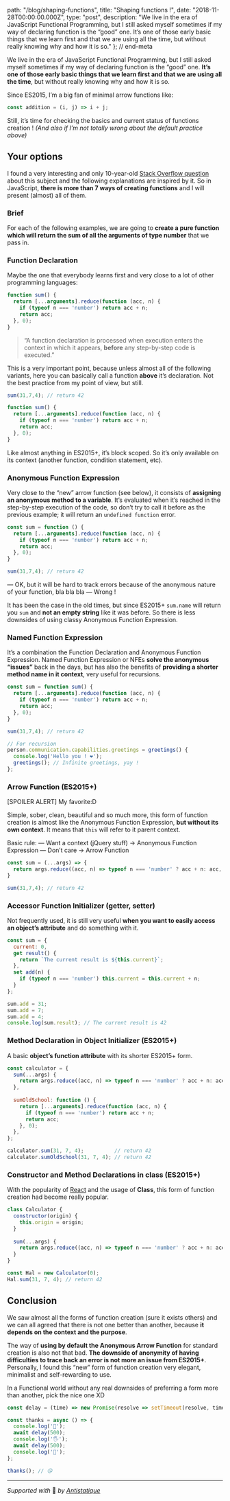 
  path: "/blog/shaping-functions",
  title: "Shaping functions !",
  date: "2018-11-28T00:00:00.000Z",
  type: "post",
  description: "We live in the era of JavaScript Functional Programming, but I still asked myself sometimes if my way of declaring function is the “good” one.  It’s one of those early basic things that we learn first and that we are using all the time, but without really knowing why and how it is so."
}; // end-meta

We live in the era of JavaScript Functional Programming, but I still asked myself sometimes if my way of declaring function is the “good” one.  **It’s one of those early basic things that we learn first and that we are using all the time**, but without really knowing why and how it is so.

Since ES2015, I’m a big fan of minimal arrow functions like:
```js
const addition = (i, j) => i + j;
```

Still, it’s time for checking the basics and current status of functions creation ! *(And also if I’m not totally wrong about the default practice above)*

## Your options
I found a very interesting and only 10-year-old [Stack Overflow question](https://stackoverflow.com/questions/336859/var-functionname-function-vs-function-functionname)  about this subject and the following explanations are inspired by it. So in JavaScript, **there is more than 7 ways of creating functions** and I will present (almost) all of them.

### Brief
For each of the following examples, we are going to **create a pure function which will return the sum of all the arguments of type number** that we pass in.

### Function Declaration
Maybe the one that everybody learns first and very close to a lot of other programming languages:

```js
function sum() {
  return [...arguments].reduce(function (acc, n) {
    if (typeof n === 'number') return acc + n;
    return acc;
  }, 0);
}
```

> “A function declaration is processed when execution enters the context in which it appears, **before** any step-by-step code is executed.”

This is a very important point, because unless almost all of the following variants, here you can basically call a function **above** it’s declaration. Not the best practice from my point of view, but still.

```js
sum(31,7,4); // return 42

function sum() {
  return [...arguments].reduce(function (acc, n) {
    if (typeof n === 'number') return acc + n;
    return acc;
  }, 0);
}
``` 

Like almost anything in ES2015+, it’s block scoped. So it’s only available on its context (another function, condition statement, etc).

### Anonymous Function Expression
Very close to the “new” arrow function (see below), it consists of **assigning an anonymous method to a variable**. It’s evaluated when it’s reached in the step-by-step execution of the code, so don’t try to call it before as the previous example; it will return an `undefined function` error. 

```js
const sum = function () {
  return [...arguments].reduce(function (acc, n) {
    if (typeof n === 'number') return acc + n;
    return acc;
  }, 0);
}

sum(31,7,4); // return 42
``` 

— OK, but it will be hard to track errors because of the anonymous nature of your function, bla bla bla
— Wrong !

It has been the case in the old times, but since ES2015+ `sum.name` will return you `sum` and **not an empty string** like it was before. So there is less downsides of using classy Anonymous  Function Expression.

### Named Function Expression
It’s a combination the Function Declaration and Anonymous Function Expression. Named Function Expression or NFEs **solve the anonymous “issues”** back in the days, but has also the benefits of **providing a shorter method name in it context**, very useful for recursions.

```js
const sum = function sum() {
  return [...arguments].reduce(function (acc, n) {
    if (typeof n === 'number') return acc + n;
    return acc;
  }, 0);
}

sum(31,7,4); // return 42

// For recursion
person.communication.capabilities.greetings = greetings() {
  console.log('Hello you ! ❤️');
  greetings(); // Infinite greetings, yay !
};
``` 


### Arrow Function (ES2015+)
[SPOILER ALERT] My favorite:D

Simple, sober, clean, beautiful and so much more, this form of function creation is almost like the Anonymous Function Expression, **but without its own context**. It means that `this` will refer to it parent context.

Basic rule:
— Want a context (jQuery stuff) -> Anonymous Function Expression
— Don’t care -> Arrow Function

```js
const sum = (...args) => {
  return args.reduce((acc, n) => typeof n === 'number' ? acc + n: acc, 0);
}

sum(31,7,4); // return 42
```

### Accessor Function Initializer (getter, setter)
Not frequently used, it is still very useful **when you want to easily access an object’s attribute** and do something with it.

```js
const sum = {
  current: 0,
  get result() {
    return `The current result is ${this.current}`;
  },
  set add(n) {
    if (typeof n === 'number') this.current = this.current + n;
  }
};

sum.add = 31;
sum.add = 7;
sum.add = 4;
console.log(sum.result); // The current result is 42
```


### Method Declaration in Object Initializer (ES2015+)
A basic **object’s function attribute** with its shorter ES2015+ form.

```js
const calculator = {  
  sum(...args) {
    return args.reduce((acc, n) => typeof n === 'number' ? acc + n: acc, 0);
  },
  
  sumOldSchool: function () {
    return [...arguments].reduce(function (acc, n) {
      if (typeof n === 'number') return acc + n;
      return acc;
    }, 0);
  },  
};

calculator.sum(31, 7, 4);          // return 42
calculator.sumOldSchool(31, 7, 4); // return 42
```

### Constructor and Method Declarations in class (ES2015+)
With the popularity of [React](https://reactjs.org/) and the usage of **Class**, this form of function creation had become really popular.

```js
class Calculator {
  constructor(origin) {
    this.origin = origin;
  }
  
  sum(...args) {
    return args.reduce((acc, n) => typeof n === 'number' ? acc + n: acc, this.origin);
  }
}

const Hal = new Calculator(0);
Hal.sum(31, 7, 4); // return 42
```


## Conclusion
We saw almost all the forms of function creation (sure it exists others) and we can all agreed that there is not one better than another, because **it depends on the context and the purpose**.

The way of **using by default the Anonymous Arrow Function** for standard creation is also not that bad. **The downside of anonymity of having difficulties to trace back an error is not more an issue from ES2015+**. Personally, I found this “new” form of function creation very elegant, minimalist and self-rewarding to use.

In a Functional world without any real downsides of preferring a form more than another, pick the nice one XD

```js
const delay = (time) => new Promise(resolve => setTimeout(resolve, time));

const thanks = async () => {
  console.log('👊');  
  await delay(500);
  console.log('🖐️');
  await delay(500);
  console.log('🎤');
};

thanks(); // 😘
```

---

*Supported with* 💛 *by [Antistatique](https://antistatique.net)*

